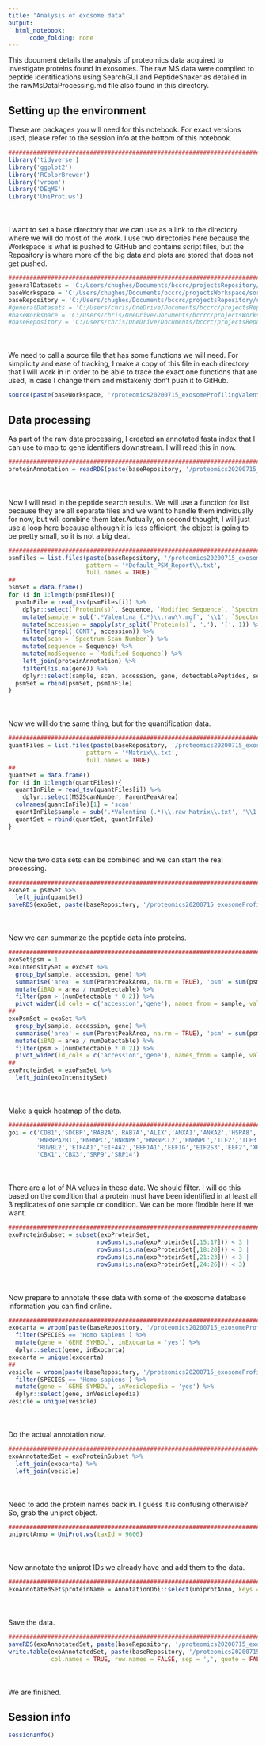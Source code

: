 ```yaml
---
title: "Analysis of exosome data"
output:
  html_notebook:
      code_folding: none
---
```


This document details the analysis of proteomics data acquired to investigate proteins found in exosomes. The raw MS data were compiled to peptide identifications using SearchGUI and PeptideShaker as detailed in the rawMsDataProcessing.md file also found in this directory.

## Setting up the environment

These are packages you will need for this notebook. For exact versions used, please refer to the session info at the bottom of this notebook.

```r
##########################################################################################
library('tidyverse')
library('ggplot2')
library('RColorBrewer')
library('vroom')
library('DEqMS')
library('UniProt.ws')
```

<div style="margin-bottom:50px;"></div>

I want to set a base directory that we can use as a link to the directory where we will do most of the work. I use two directories here because the Workspace is what is pushed to GitHub and contains script files, but the Repository is where more of the big data and plots are stored that does not get pushed.

```r
##########################################################################################
generalDatasets = 'C:/Users/chughes/Documents/bccrc/projectsRepository/generalDatasets'
baseWorkspace = 'C:/Users/chughes/Documents/bccrc/projectsWorkspace/sorensenLab/relatedToOthers'
baseRepository = 'C:/Users/chughes/Documents/bccrc/projectsRepository/sorensenLab/relatedToOthers'
#generalDatasets = 'C:/Users/chris/OneDrive/Documents/bccrc/projectsRepository/generalDatasets'
#baseWorkspace = 'C:/Users/chris/OneDrive/Documents/bccrc/projectsWorkspace/sorensenLab/relatedToOthers'
#baseRepository = 'C:/Users/chris/OneDrive/Documents/bccrc/projectsRepository/sorensenLab/relatedToOthers'
```

<div style="margin-bottom:50px;"></div>

We need to call a source file that has some functions we will need. For simplicity and ease of tracking, I make a copy of this file in each directory that I will work in in order to be able to trace the exact one functions that are used, in case I change them and mistakenly don't push it to GitHub.

```r
source(paste(baseWorkspace, '/proteomics20200715_exosomeProfilingValentina/userDefinedFunctions.R', sep = ''))
```

## Data processing

As part of the raw data processing, I created an annotated fasta index that I can use to map to gene identifiers downstream. I will read this in now.

```r
##########################################################################################
proteinAnnotation = readRDS(paste(baseRepository, '/proteomics20200715_exosomeProfilingValentina/uniprotHumanJul2020.fasta.annotated.rds', sep = ''))
```

<div style="margin-bottom:50px;"></div>

Now I will read in the peptide search results. We will use a function for list because they are all separate files and we want to handle them individually for now, but will combine them later.Actually, on second thought, I will just use a loop here because although it is less efficient, the object is going to be pretty small, so it is not a big deal.

```r
##########################################################################################
psmFiles = list.files(paste(baseRepository, '/proteomics20200715_exosomeProfilingValentina/', sep = ''),
                      pattern = '*Default_PSM_Report\\.txt',
                      full.names = TRUE)
##
psmSet = data.frame()
for (i in 1:length(psmFiles)){
  psmInFile = read_tsv(psmFiles[i]) %>%
    dplyr::select(`Protein(s)`, Sequence, `Modified Sequence`, `Spectrum File`, `Spectrum Scan Number`) %>%
    mutate(sample = sub('.*Valentina_(.*)\\.raw\\.mgf', '\\1', `Spectrum File`)) %>%
    mutate(accession = sapply(str_split(`Protein(s)`, ','), '[', 1)) %>%
    filter(!grepl('CONT', accession)) %>%
    mutate(scan = `Spectrum Scan Number`) %>%
    mutate(sequence = Sequence) %>%
    mutate(modSequence = `Modified Sequence`) %>%
    left_join(proteinAnnotation) %>%
    filter(!is.na(gene)) %>%
    dplyr::select(sample, scan, accession, gene, detectablePeptides, sequence, modSequence)
  psmSet = rbind(psmSet, psmInFile)
}
```

<div style="margin-bottom:50px;"></div>

Now we will do the same thing, but for the quantification data.

```r
##########################################################################################
quantFiles = list.files(paste(baseRepository, '/proteomics20200715_exosomeProfilingValentina/quantFiles/', sep = ''),
                      pattern = '*Matrix\\.txt',
                      full.names = TRUE)
##
quantSet = data.frame()
for (i in 1:length(quantFiles)){
  quantInFile = read_tsv(quantFiles[i]) %>%
    dplyr::select(MS2ScanNumber, ParentPeakArea)
  colnames(quantInFile)[1] = 'scan'
  quantInFile$sample = sub('.*Valentina_(.*)\\.raw_Matrix\\.txt', '\\1', quantFiles[i])
  quantSet = rbind(quantSet, quantInFile)
} 
```

<div style="margin-bottom:50px;"></div>

Now the two data sets can be combined and we can start the real processing.

```r
##########################################################################################
exoSet = psmSet %>%
  left_join(quantSet)
saveRDS(exoSet, paste(baseRepository, '/proteomics20200715_exosomeProfilingValentina/dataset_exosomePeptidesAllSamples.rds', sep = ''))
```

<div style="margin-bottom:50px;"></div>

Now we can summarize the peptide data into proteins. 

```r
##########################################################################################
exoSet$psm = 1
exoIntensitySet = exoSet %>%
  group_by(sample, accession, gene) %>%
  summarise('area' = sum(ParentPeakArea, na.rm = TRUE), 'psm' = sum(psm, na.rm = TRUE), 'numDetectable' = mean(detectablePeptides, na.rm = TRUE)) %>%
  mutate(iBAQ = area / numDetectable) %>%
  filter(psm > (numDetectable * 0.2)) %>%
  pivot_wider(id_cols = c('accession','gene'), names_from = sample, values_from = iBAQ, names_prefix = 'ibaq_')
##
exoPsmSet = exoSet %>%
  group_by(sample, accession, gene) %>%
  summarise('area' = sum(ParentPeakArea, na.rm = TRUE), 'psm' = sum(psm, na.rm = TRUE), 'numDetectable' = mean(detectablePeptides, na.rm = TRUE)) %>%
  mutate(iBAQ = area / numDetectable) %>%
  filter(psm > (numDetectable * 0.2)) %>%
  pivot_wider(id_cols = c('accession','gene'), names_from = sample, values_from = psm, names_prefix = 'psm_')
##
exoProteinSet = exoPsmSet %>%
  left_join(exoIntensitySet)
```

<div style="margin-bottom:50px;"></div>

Make a quick heatmap of the data.

```r
##########################################################################################
goi = c('CD81','SDCBP','RAB2A','RAB7A','ALIX','ANXA1','ANXA2','HSPA8','HSP90AA1','HSP90AB1',
        'HNRNPA2B1','HNRNPC','HNRNPK','HNRNPCL2','HNRNPL','ILF2','ILF3','DHX9','RUVBL1',
        'RUVBL2','EIF4A1','EIF4A2','EEF1A1','EEF1G','EIF2S3','EEF2','XRCC5','XRCC6',
        'CBX1','CBX3','SRP9','SRP14')

```


<div style="margin-bottom:50px;"></div>

There are a lot of NA values in these data. We should filter. I will do this based on the condition that a protein must have been identified in at least all 3 replicates of one sample or condition. We can be more flexible here if we want.

```r
##########################################################################################
exoProteinSubset = subset(exoProteinSet,
                         rowSums(is.na(exoProteinSet[,15:17])) < 3 |
                         rowSums(is.na(exoProteinSet[,18:20])) < 3 |
                         rowSums(is.na(exoProteinSet[,21:23])) < 3 |
                         rowSums(is.na(exoProteinSet[,24:26])) < 3)
```

<div style="margin-bottom:50px;"></div>

Now prepare to annotate these data with some of the exosome database information you can find online. 

```r
##########################################################################################
exocarta = vroom(paste(baseRepository, '/proteomics20200715_exosomeProfilingValentina/EXOCARTA_PROTEIN_MRNA_DETAILS_5.txt', sep = '')) %>%
  filter(SPECIES == 'Homo sapiens') %>%
  mutate(gene = `GENE SYMBOL`, inExocarta = 'yes') %>%
  dplyr::select(gene, inExocarta)
exocarta = unique(exocarta)
##
vesicle = vroom(paste(baseRepository, '/proteomics20200715_exosomeProfilingValentina/VESICLEPEDIA_PROTEIN_MRNA_DETAILS_4.1.txt', sep = '')) %>%
  filter(SPECIES == 'Homo sapiens') %>%
  mutate(gene = `GENE SYMBOL`, inVesiclepedia = 'yes') %>%
  dplyr::select(gene, inVesiclepedia)
vesicle = unique(vesicle)
```

<div style="margin-bottom:50px;"></div>

Do the actual annotation now.

```r
##########################################################################################
exoAnnotatedSet = exoProteinSubset %>%
  left_join(exocarta) %>%
  left_join(vesicle)
```

<div style="margin-bottom:50px;"></div>

Need to add the protein names back in. I guess it is confusing otherwise? So, grab the uniprot object.

```r
##########################################################################################
uniprotAnno = UniProt.ws(taxId = 9606)
```

<div style="margin-bottom:50px;"></div>

Now annotate the uniprot IDs we already have and add them to the data.

```r
##########################################################################################
exoAnnotatedSet$proteinName = AnnotationDbi::select(uniprotAnno, keys = exoAnnotatedSet$accession, columns = 'PROTEIN-NAMES', keytype = 'UNIPROTKB')
```

<div style="margin-bottom:50px;"></div>

Save the data.

```r
##########################################################################################
saveRDS(exoAnnotatedSet, paste(baseRepository, '/proteomics20200715_exosomeProfilingValentina/dataset_exosomeProteinsAllSamplesUnfiltered.rds', sep = ''))
write.table(exoAnnotatedSet, paste(baseRepository, '/proteomics20200715_exosomeProfilingValentina/dataset_exosomeProteinsAllSamplesUnfiltered.csv', sep = ''),
            col.names = TRUE, row.names = FALSE, sep = ',', quote = FALSE)
```

<div style="margin-bottom:50px;"></div>

We are finished. 

## Session info

```r
sessionInfo()
```
